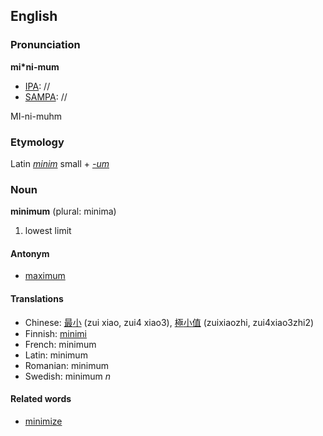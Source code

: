 ==English==
===Pronunciation===

'''mi*ni-mum'''
*[[IPA]]: //
*[[SAMPA]]: //
MI-ni-muhm

===Etymology===

Latin ''[[minim]]'' small + ''[[-um]]''

===Noun===
'''minimum''' (plural: minima)
#lowest limit

====Antonym====
*[[maximum]]

====Translations====
*Chinese: [[最]][[小]] (zui xiao, zui4 xiao3), [[極]][[小]][[值]] (zuixiaozhi, zui4xiao3zhi2)
*Finnish: [[minimi]]
*French: minimum
*Latin: minimum
*Romanian: minimum
*Swedish: minimum ''n''

====Related words====
*[[minimize]]